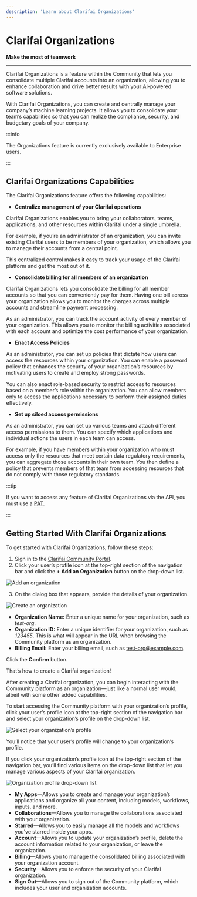 ```yaml
---
description: 'Learn about Clarifai Organizations'
---
```


# Clarifai Organizations

**Make the most of teamwork**
<hr />


Clarifai Organizations is a feature within the Community that lets you consolidate multiple Clarifai accounts into an organization, allowing you to enhance collaboration and drive better results with your AI-powered software solutions. 

With Clarifai Organizations, you can create and centrally manage your company’s machine learning projects. It allows you to consolidate your team’s capabilities so that you can realize the compliance, security, and budgetary goals of your company.

:::info

The Organizations feature is currently exclusively available to Enterprise users. 

:::

## Clarifai Organizations Capabilities

The Clarifai Organizations feature offers the following capabilities:

- **Centralize management of your Clarifai operations**

Clarifai Organizations enables you to bring your collaborators, teams, applications, and other resources within Clarifai under a single umbrella.

For example, if you’re an administrator of an organization, you can invite existing Clarifai users to be members of your organization, which allows you to manage their accounts from a central point. 

This centralized control makes it easy to track your usage of the Clarifai platform and get the most out of it. 

- **Consolidate billing for all members of an organization**

Clarifai Organizations lets you consolidate the billing for all member accounts so that you can conveniently pay for them. Having one bill across your organization allows you to monitor the charges across multiple accounts and streamline payment processing. 

As an administrator, you can track the account activity of every member of your organization. This allows you to monitor the billing activities associated with each account and optimize the cost performance of your organization. 

- **Enact Access Policies**

As an administrator, you can set up policies that dictate how users can access the resources within your organization. You can enable a password policy that enhances the security of your organization’s resources by motivating users to create and employ strong passwords.

You can also enact role-based security to restrict access to resources based on a member’s role within the organization. You can allow members only to access the applications necessary to perform their assigned duties effectively.

- **Set up siloed access permissions**

As an administrator, you can set up various teams and attach different access permissions to them. You can specify which applications and individual actions the users in each team can access. 

For example, if you have members within your organization who must access only the resources that meet certain data regulatory requirements, you can aggregate those accounts in their own team. You then define a policy that prevents members of that team from accessing resources that do not comply with those regulatory standards.

:::tip

If you want to access any feature of Clarifai Organizations via the API, you must use a [PAT](https://docs.clarifai.com/clarifai-basics/authentication/personal-access-tokens). 

:::

## Getting Started With Clarifai Organizations

To get started with Clarifai Organizations, follow these steps:

1. Sign in to the [Clarifai Community Portal](https://clarifai.com/explore).
2. Click your user’s profile icon at the top-right section of the navigation bar and click the **+ Add an Organization** button on the drop-down list.

![Add an organization](/img/clarifai_orgs/add_an_organization.png)

3. On the dialog box that appears, provide the details of your organization.

![Create an organization](/img/clarifai_orgs/create_organization.png)

- **Organization Name:** Enter a unique name for your organization, such as _test-org_.
- **Organization ID:** Enter a unique identifier for your organization, such as _123455_. This is what will appear in the URL when browsing the Community platform as an organization.  
- **Billing Email:** Enter your billing email, such as test-org@example.com. 

Click the **Confirm** button.

That’s how to create a Clarifai organization!

After creating a Clarifai organization, you can begin interacting with the Community platform as an organization—just like a normal user would, albeit with some other added capabilities.

To start accessing the Community platform with your organization’s profile, click your user’s profile icon at the top-right section of the navigation bar and select your organization’s profile on the drop-down list.
 
![Select your organization’s profile ](/img/clarifai_orgs/select_organization_profile.png)

You’ll notice that your user’s profile will change to your organization’s profile. 

If you click your organization’s profile icon at the top-right section of the navigation bar, you’ll find various items on the drop-down list that let you manage various aspects of your Clarifai organization.

![Organization profile drop-down list](/img/clarifai_orgs/organization_profile_drop_down_list.png)

- **My Apps**—Allows you to create and manage your organization’s applications and organize all your content, including models, workflows, inputs, and more.
- **Collaborations**—Allows you to manage the collaborations associated with your organization. 
- **Starred**—Allows you to easily manage all the models and workflows you’ve starred inside your apps.
- **Account**—Allows you to update your organization’s profile, delete the account information related to your organization, or leave the organization. 
- **Billing**—Allows you to manage the consolidated billing associated with your organization account. 
- **Security**—Allows you to enforce the security of your Clarifai organization. 
- **Sign Out**—Allows you to sign out of the Community platform, which includes your user and organization accounts.

